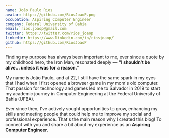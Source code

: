 ```yaml
---
name: João Paulo Rios
avatar: https://github.com/RiosJoaoP.png
occupation: Aspiring Computer Engineer
company: Federal University of Bahia
email: rios.joaop@gmail.com
twitter: https://twitter.com/rios_joaop
linkedin: https://www.linkedin.com/in/riosjoaop/
github: https://github.com/RiosJoaoP
---
```


Finding my purpose has always been important to me, ever since a quote by my childhood hero, the Iron Man, resonated deeply &#8212; **"I shouldn't be alive... unless it was for a reason."**

My name is João Paulo, and at 22, I still have the same spark in my eyes that I had when I first opened a browser game in my mom's old computer. That passion for technology and games led me to Salvador in 2019 to start my academic journey in Computer Engineering at the Federal University of Bahia (UFBA).

Ever since then, I've actively sought opportunities to grow, enhancing my skills and meeting people that could help me to improve my social and professional experience. That's the main reason why I created this blog! To connect with you and share a bit about my experience as an **Aspiring Computer Engineer**.